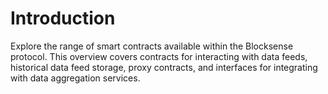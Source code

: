 
# Introduction

Explore the range of smart contracts available within the Blocksense protocol. This overview covers contracts for interacting with data feeds, historical data feed storage, proxy contracts, and interfaces for integrating with data aggregation services.

<Overview />
